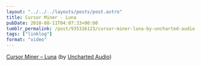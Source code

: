 ```yaml
---
layout: "../../../layouts/posts/post.astro"
title: Cursor Miner - Luna
pubDate: 2010-08-11T04:07:33+00:00
tumblr_permalink: /post/935316123/cursor-miner-luna-by-uncharted-audio
tags: ["linklog"]
format: "video"
---
```



<Vimeo id="https://vimeo.com/14034471" />

[Cursor Miner &#8211; Luna][1] (by [Uncharted Audio][2])

[1]: https://vimeo.com/14034471
[2]: https://vimeo.com/unchartedaudio
